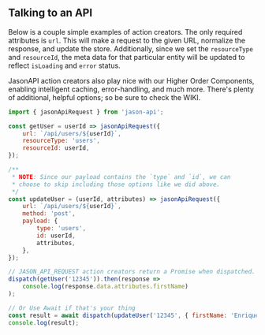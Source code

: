 ## Talking to an API

Below is a couple simple examples of action creators. The only required
attributes is `url`.  This will make a request to the given URL, normalize 
the response, and update the store. Additionally, since we set the `resourceType`
and `resourceId`, the meta data for that particular entity will be updated to
reflect `isLoading` and `error` status.

JasonAPI action creators also play nice with our Higher Order Components,
enabling intelligent caching, error-handling, and much more. There's plenty
of additional, helpful options; so be sure to check the WIKI.

```js
import { jasonApiRequest } from 'jason-api';

const getUser = userId => jasonApiRequest({
    url: `/api/users/${userId}`,
    resourceType: 'users',
    resourceId: userId,
});

/**
 * NOTE: Since our payload contains the `type` and `id`, we can
 * choose to skip including those options like we did above.
 */
const updateUser = (userId, attributes) => jasonApiRequest({
    url: `/api/users/${userId}`,
    method: 'post',
    payload: {
        type: 'users',
        id: userId,
        attributes,
    },
});

// JASON_API_REQUEST action creators return a Promise when dispatched.
dispatch(getUser('12345')).then(response =>
    console.log(response.data.attributes.firstName)
);

// Or Use Await if that's your thing
const result = await dispatch(updateUser('12345', { firstName: 'Enrique' }));
console.log(result);
```
